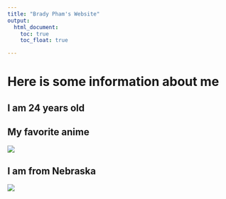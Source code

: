 ```yaml
---
title: "Brady Pham's Website"
output: 
  html_document:
    toc: true
    toc_float: true

---
```


# Here is some information about me

## I am 24 years old


## My favorite anime
![](image/black clover.jpe)



## I am from Nebraska
![](image/nebraska.png)
